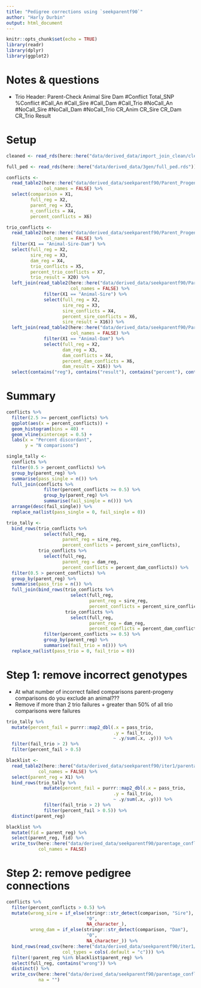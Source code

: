 ```yaml
---
title: "Pedigree corrections using `seekparentf90`"
author: "Harly Durbin"
output: html_document
---
```


```r
knitr::opts_chunk$set(echo = TRUE)
library(readr)
library(dplyr)
library(ggplot2)
```

# Notes & questions

* Trio Header: Parent-Check                 Animal                 Sire                  Dam  #Conflict Total_SNP %Conflict  #Call_An #Call_Sire  #Call_Dam #Call_Trio   #NoCall_An #NoCall_Sire  #NoCall_Dam #NoCall_Trio    CR_Anim    CR_Sire     CR_Dam    CR_Trio   Result

# Setup

```r
cleaned <- read_rds(here::here("data/derived_data/import_join_clean/cleaned.rds"))
```

```r
full_ped <- read_rds(here::here("data/derived_data/3gen/full_ped.rds"))
```

```r
conflicts <-
  read_table2(here::here("data/derived_data/seekparentf90/Parent_Progeny_Conflicts.condensed.txt"),
              col_names = FALSE) %>% 
  select(comparison = X1,
         full_reg = X2, 
         parent_reg = X3,
         n_conflicts = X4, 
         percent_conflicts = X6) 

```

```r
trio_conflicts <-
  read_table2(here::here("data/derived_data/seekparentf90/Parent_Progeny_Conflicts_Trio.condensed.txt"),
              col_names = FALSE) %>% 
  filter(X1 == "Animal-Sire-Dam") %>% 
  select(full_reg = X2, 
         sire_reg = X3,
         dam_reg = X4,
         trio_conflicts = X5, 
         percent_trio_conflicts = X7,
         trio_result = X20) %>% 
  left_join(read_table2(here::here("data/derived_data/seekparentf90/Parent_Progeny_Conflicts_Trio.condensed.txt"),
                        col_names = FALSE) %>% 
              filter(X1 == "Animal-Sire") %>% 
              select(full_reg = X2,
                     sire_reg = X3,
                     sire_conflicts = X4,
                     percent_sire_conflicts = X6,
                     sire_result = X16)) %>% 
  left_join(read_table2(here::here("data/derived_data/seekparentf90/Parent_Progeny_Conflicts_Trio.condensed.txt"),
                        col_names = FALSE) %>% 
              filter(X1 == "Animal-Dam") %>% 
              select(full_reg = X2,
                     dam_reg = X3,
                     dam_conflicts = X4,
                     percent_dam_conflicts = X6,
                     dam_result = X16)) %>% 
  select(contains("reg"), contains("result"), contains("percent"), contains("conflicts"))
```

# Summary

```r
conflicts %>%
  filter(2.5 >= percent_conflicts) %>% 
  ggplot(aes(x = percent_conflicts)) +
  geom_histogram(bins = 40) + 
  geom_vline(xintercept = 0.5) +
  labs(x = "Percent discordant", 
       y = "N comparisons")
```

```r
single_tally <-
  conflicts %>% 
  filter(0.5 > percent_conflicts) %>% 
  group_by(parent_reg) %>% 
  summarise(pass_single = n()) %>% 
  full_join(conflicts %>% 
              filter(percent_conflicts >= 0.5) %>% 
              group_by(parent_reg) %>% 
              summarise(fail_single = n())) %>% 
  arrange(desc(fail_single)) %>% 
  replace_na(list(pass_single = 0, fail_single = 0)) 
```

```r
trio_tally <-
  bind_rows(trio_conflicts %>% 
              select(full_reg,
                     parent_reg = sire_reg,
                     percent_conflicts = percent_sire_conflicts),
            trio_conflicts %>% 
              select(full_reg,
                     parent_reg = dam_reg,
                     percent_conflicts = percent_dam_conflicts)) %>% 
  filter(0.5 > percent_conflicts) %>% 
  group_by(parent_reg) %>% 
  summarise(pass_trio = n()) %>% 
  full_join(bind_rows(trio_conflicts %>% 
                        select(full_reg,
                               parent_reg = sire_reg,
                               percent_conflicts = percent_sire_conflicts),
                      trio_conflicts %>% 
                        select(full_reg,
                               parent_reg = dam_reg,
                               percent_conflicts = percent_dam_conflicts)) %>% 
              filter(percent_conflicts >= 0.5) %>% 
              group_by(parent_reg) %>% 
              summarise(fail_trio = n())) %>% 
  replace_na(list(pass_trio = 0, fail_trio = 0))
```


# Step 1: remove incorrect genotypes

* At what number of incorrect failed comparisons parent-progeny comparisons do you exclude an animal???
* Remove if more than 2 trio failures + greater than 50% of all trio comparisons were failures

```r
trio_tally %>% 
  mutate(percent_fail = purrr::map2_dbl(.x = pass_trio,
                                        .y = fail_trio,
                                        ~ .y/sum(.x, .y))) %>% 
  filter(fail_trio > 2) %>% 
  filter(percent_fail > 0.5)
```

```r
blacklist <-
  read_table2(here::here("data/derived_data/seekparentf90/iter1/parentage_conflicts.removelist"),
            col_names = FALSE) %>% 
  select(parent_reg = X1) %>% 
  bind_rows(trio_tally %>% 
              mutate(percent_fail = purrr::map2_dbl(.x = pass_trio,
                                        .y = fail_trio,
                                        ~ .y/sum(.x, .y))) %>% 
              filter(fail_trio > 2) %>% 
              filter(percent_fail > 0.5)) %>% 
  distinct(parent_reg)
```

```r
blacklist %>% 
  mutate(fid = parent_reg) %>% 
  select(parent_reg, fid) %>% 
  write_tsv(here::here("data/derived_data/seekparentf90/parentage_conflicts.removelist"),
            col_names = FALSE)
```

# Step 2: remove pedigree connections



```r
conflicts %>% 
  filter(percent_conflicts > 0.5) %>% 
  mutate(wrong_sire = if_else(stringr::str_detect(comparison, "Sire"),
                              "0",
                              NA_character_),
         wrong_dam = if_else(stringr::str_detect(comparison, "Dam"),
                              "0",
                              NA_character_)) %>%
  bind_rows(read_csv(here::here("data/derived_data/seekparentf90/iter1/parentage_conflicts.csv"),
                     col_types = cols(.default = "c"))) %>% 
  filter(!parent_reg %in% blacklist$parent_reg) %>% 
  select(full_reg, contains("wrong")) %>% 
  distinct() %>% 
  write_csv(here::here("data/derived_data/seekparentf90/parentage_conflicts.csv"),
            na = "")
  
```

